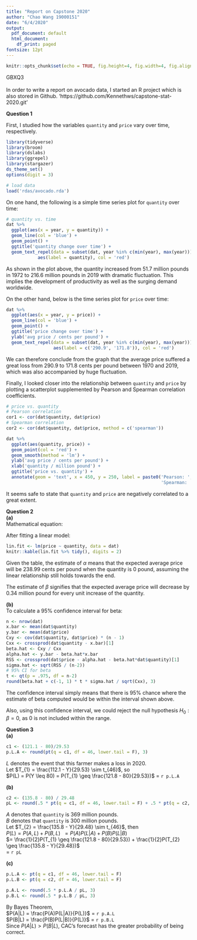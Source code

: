```yaml
---
title: "Report on Capstone 2020"
author: "Chao Wang 19000151"
date: "6/4/2020"
output:
  pdf_document: default
  html_document:
    df_print: paged
fontsize: 12pt
---
```


```r
knitr::opts_chunk$set(echo = TRUE, fig.height=4, fig.width=4, fig.align='center')
```

GBXQ3\
\
In order to write a report on avocado data, I started an R project which is also stored in Github. 'https://github.com/Kennethws/capstone-stat-2020.git'

**Question 1**

First, I studied how the variables `quantity` and `price` vary over time, respectively. 

```r
library(tidyverse)
library(broom)
library(dslabs)
library(ggrepel)
library(stargazer)
ds_theme_set()
options(digit = 3)

# load data
load('rdas/avocado.rda')
```

On one hand, the following is a simple time series plot for `quantity` over time:\

```r
# quantity vs. time
dat %>% 
  ggplot(aes(x = year, y = quantity)) +
  geom_line(col = 'blue') +
  geom_point() +
  ggtitle('quantity change over time') +
  geom_text_repel(data = subset(dat, year %in% c(min(year), max(year))),
            aes(label = quantity), col = 'red')
```
As shown in the plot above, the quantity increased from 51.7 million pounds in 1972 to 216.6 million pounds in 2019 with dramatic fluctuation. This implies the development of productivity as well as the surging demand worldwide.\

On the other hand, below is the time series plot for `price` over time:\

```r
dat %>% 
  ggplot(aes(x = year, y = price)) +
  geom_line(col = 'blue') +
  geom_point() +
  ggtitle('price change over time') +
  ylab('avg price / cents per pound') +
  geom_text_repel(data = subset(dat, year %in% c(min(year), max(year))),
                  aes(label = c('290.9', '171.8')), col = 'red')
```
We can therefore conclude from the graph that the average price suffered a great loss from 290.9 to 171.8 cents per pound between 1970 and 2019, which was also accompanied by huge fluctuation. 

Finally, I looked closer into the relationship between `quantity` and `price` by plotting a scatterplot supplemented by Pearson and Spearman correlation coefficients.

```r
# price vs. quantity
# Pearson correlation
cor1 <- cor(dat$quantity, dat$price)
# Spearman correlation
cor2 <- cor(dat$quantity, dat$price, method = c('spearman'))

dat %>% 
  ggplot(aes(quantity, price)) +
  geom_point(col = 'red') +
  geom_smooth(method = 'lm') +
  ylab('avg price / cents per pound') +
  xlab('quantity / million pound') +
  ggtitle('price vs. quantity') +
  annotate(geom = 'text', x = 450, y = 250, label = paste0('Pearson: ', round(cor1, 2), '\n',
                                                           'Spearman: ', round(cor2, 2)))
```
It seems safe to state that `quantity` and `price` are negatively correlated to a great extent.

**Question 2** \
**(a)**\
Mathematical equation: 
\begin{equation}
  E(Y|X = x) = {\beta}x + \alpha
\end{equation}

After fitting a linear model:

```r
lin.fit <- lm(price ~ quantity, data = dat)
knitr::kable(lin.fit %>% tidy(), digits = 2)
```

Given the table, the estimate of $\alpha$ means that the expected average price will be 238.99 cents per pound when the quantity is 0 pound, assuming the linear relationship still holds towards the end.

The estimate of $\beta$ signifies that the expected average price will decrease by 0.34 million pound for every unit increase of the quantity.

**(b)** \
To calculate a 95% confidence interval for beta:

```r
n <- nrow(dat)
x.bar <- mean(dat$quantity)
y.bar <- mean(dat$price)
Cxy <- cov(dat$quantity, dat$price) * (n - 1)
Cxx <- crossprod(dat$quantity - x.bar)[1]
beta.hat <- Cxy / Cxx
alpha.hat <- y.bar - beta.hat*x.bar
RSS <- crossprod(dat$price - alpha.hat - beta.hat*dat$quantity)[1]
sigma.hat <- sqrt(RSS / (n-2))
# 95% CI for beta
t <- qt(p = .975, df = n-2)
round(beta.hat + c(-1, 1) * t * sigma.hat / sqrt(Cxx), 3)
```

The confidence interval simply means that there is 95% chance where the estimate of beta computed would be within the interval shown above.

Also, using this confidence interval, we could reject the null hypothesis $H_{0}: \beta=0$, as 0 is not included within the range.

**Question 3**\
**(a)**

```r
c1 <- (121.1 - 80)/29.53
p.L.A <- round(pt(q = c1, df = 46, lower.tail = F), 3)
```

$L$ denotes the event that this farmer makes a loss in 2020.\
Let $T_{1} = \frac{112.1 - Y}{29.53} \sim t_{46}$, so\
$P(L) = P(Y \leq 80) = P(T_{1} \geq \frac{121.8 - 80}{29.53})$ = `r p.L.A`

**(b)**

```r
c2 <- (135.8 - 80) / 29.48
pL <- round(.5 * pt(q = c1, df = 46, lower.tail = F) + .5 * pt(q = c2, df = 46, lower.tail = F), 3)
```


$A$ denotes that `quantity` is 369 million pounds.\
$B$ denotes that `quantity` is 300 million pounds.\
Let $T_{2} = \frac{135.8 - Y}{29.48} \sim t_{46}$, then\
$P(L) = P(A,L) + P(B,L)$\ 
$= P(A)P(L|A) + P(B)P(L|B)$\
$= \frac{1}{2}P(T_{1} \geq \frac{121.8 - 80}{29.53}) + \frac{1}{2}P(T_{2} \geq \frac{135.8 - Y}{29.48})$\
$=$ `r pL`

**(c)**

```r
p.L.A <- pt(q = c1, df = 46, lower.tail = F)
p.L.B <- pt(q = c2, df = 46, lower.tail = F)

p.A.L <- round(.5 * p.L.A / pL, 3)
p.B.L <- round(.5 * p.L.B / pL, 3)
```


By Bayes Theorem,\
$P(A|L) = \frac{P(A)P(L|A)}{P(L)}$ = `r p.A.L` \
$P(B|L) = \frac{P(B)P(L|B)}{P(L)}$ = `r p.B.L` \
Since $P(A|L) > P(B|L)$, CAC's forecast has the greater probability of being correct.
